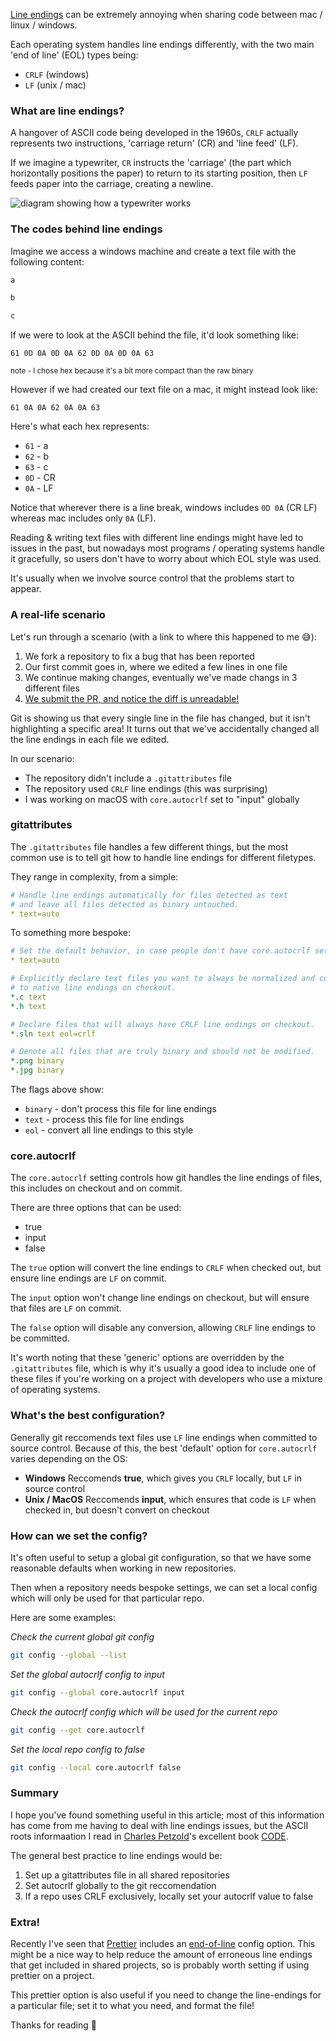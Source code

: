 [Line endings](https://en.wikipedia.org/wiki/Newline) can be extremely annoying when sharing code between mac / linux / windows.

Each operating system handles line endings differently, with the two main 'end of line' (EOL) types being:

- `CRLF` (windows)
- `LF` (unix / mac)

### What are line endings?

A hangover of ASCII code being developed in the 1960s, `CRLF` actually represents two instructions, 'carriage return' (CR) and 'line feed' (LF). 

If we imagine a typewriter, `CR` instructs the 'carriage' (the part which horizontally positions the paper) to return to its starting position, then `LF` feeds paper into the carriage, creating a newline.

![diagram showing how a typewriter works](typewriter_illustration)

### The codes behind line endings

Imagine we access a windows machine and create a text file with the following content:

```txt
a

b

c
```

If we were to look at the ASCII behind the file, it'd look something like:

```ASCII
61 0D 0A 0D 0A 62 0D 0A 0D 0A 63
```

<small>note - I chose hex because it's a bit more compact than the raw binary</small>

However if we had created our text file on a mac, it might instead look like:

```ASCII
61 0A 0A 62 0A 0A 63
```

Here's what each hex represents:
- `61` - a
- `62` - b
- `63` - c
- `0D` - CR
- `0A` - LF 

Notice that wherever there is a line break, windows includes `0D 0A` (CR LF) whereas mac includes only `0A` (LF).

Reading & writing text files with different line endings might have led to issues in the past, but nowadays most programs / operating systems handle it gracefully, so users don't have to worry about which EOL style was used.

It's usually when we involve source control that the problems start to appear.

### A real-life scenario

Let's run through a scenario (with a link to where this happened to me 😅):

1. We fork a repository to fix a bug that has been reported
1. Our first commit goes in, where we edited a few lines in one file
1. We continue making changes, eventually we've made changs in 3 different files
1. [We submit the PR, and notice the diff is unreadable!](https://github.com/FormidableLabs/prism-react-renderer/pull/83/files/e6d4f1ec6039205cdae494ddbc1da3138e7a2a2b)

Git is showing us that every single line in the file has changed, but it isn't highlighting a specific area! It turns out that we've accidentally changed all the line endings in each file we edited.

In our scenario:
* The repository didn't include a `.gitattributes` file
* The repository used `CRLF` line endings (this was surprising)
* I was working on macOS with `core.autocrlf` set to "input" globally

### gitattributes

The `.gitattributes` file handles a few different things, but the most common use is to tell git how to handle line endings for different filetypes.

They range in complexity, from a simple:

```yml
# Handle line endings automatically for files detected as text
# and leave all files detected as binary untouched.
* text=auto
```

To something more bespoke:

```yml
# Set the default behavior, in case people don't have core.autocrlf set.
* text=auto

# Explicitly declare text files you want to always be normalized and converted
# to native line endings on checkout.
*.c text
*.h text

# Declare files that will always have CRLF line endings on checkout.
*.sln text eol=crlf

# Denote all files that are truly binary and should not be modified.
*.png binary
*.jpg binary
```

The flags above show:
* `binary` - don't process this file for line endings
* `text` - process this file for line endings
* `eol` - convert all line endings to this style 

### core.autocrlf

The `core.autocrlf` setting controls how git handles the line endings of files, this includes on checkout and on commit.

There are three options that can be used:
* true
* input
* false

The `true` option will convert the line endings to `CRLF` when checked out, but ensure line endings are `LF` on commit.

The `input` option won't change line endings on checkout, but will ensure that files are `LF` on commit.

The `false` option will disable any conversion, allowing `CRLF` line endings to be committed.

It's worth noting that these 'generic' options are overridden by the `.gitattributes` file, which is why it's usually a good idea to include one of these files if you're working on a project with developers who use a mixture of operating systems.

### What's the best configuration?

Generally git reccomends text files use `LF` line endings when committed to source control. Because of this, the best 'default' option for `core.autocrlf` varies depending on the OS:

* **Windows**
Reccomends **true**, which gives you `CRLF` locally, but `LF` in source control
* **Unix / MacOS**
Reccomends **input**, which ensures that code is `LF` when checked in, but doesn't convert on checkout

### How can we set the config?

It's often useful to setup a global git configuration, so that we have some reasonable defaults when working in new repositories.

Then when a repository needs bespoke settings, we can set a local config which will only be used for that particular repo.

Here are some examples:

_Check the current global git config_
```bash
git config --global --list
```

_Set the global autocrlf config to input_
```bash
git config --global core.autocrlf input
```

_Check the autocrlf config which will be used for the current repo_
```bash
git config --get core.autocrlf
```

_Set the local repo config to false_
```bash
git config --local core.autocrlf false
```

### Summary

I hope you've found something useful in this article; most of this information has come from me having to deal with line endings issues, but the ASCII roots informaation I read in [Charles Petzold](https://en.wikipedia.org/wiki/Charles_Petzold)'s excellent book [CODE](https://en.wikipedia.org/wiki/Code:_The_Hidden_Language_of_Computer_Hardware_and_Software).

The general best practice to line endings would be:

1. Set up a gitattributes file in all shared repositories
1. Set autocrlf globally to the git reccomendation
1. If a repo uses CRLF exclusively, locally set your autocrlf value to false

### Extra!

Recently I've seen that [Prettier](https://prettier.io/) includes an [end-of-line](https://prettier.io/docs/en/options.html#end-of-line) config option. This might be a nice way to help reduce the amount of erroneous line endings that get included in shared projects, so is probably worth setting if using prettier on a project.

This prettier option is also useful if you need to change the line-endings for a particular file; set it to what you need, and format the file!

Thanks for reading 🥳

